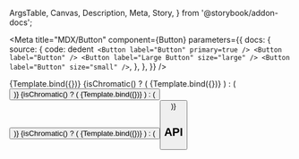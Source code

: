   ArgsTable,
  Canvas,
  Description,
  Meta,
  Story,
} from '@storybook/addon-docs';

<Meta
  title="MDX/Button"
  component={Button}
  parameters={{
    docs: {
      source: {
        code: dedent`
        <Button label="Button" primary=true />
        <Button label="Button" />
        <Button label="Large Button" size="large" />
        <Button label="Button" size="small" />`,
      },
    },
  }}
/>

<Description of={Button} />


<Canvas>
  <Story
    name="primary"
    args={{
      primary: true,
      label: 'Button',
    }}
  >
    {Template.bind({})}
  </Story>
  {isChromatic() ? (
    <Story
      name="secondary"
      args={{
        label: 'Button',
      }}
    >
      {Template.bind({})}
    </Story>
  ) : (
    <Button label="Button" />
  )}
  {isChromatic() ? (
    <Story
      name="large"
      args={{
        size: 'large',
        label: 'Large Button',
      }}
    >
      {Template.bind({})}
    </Story>
  ) : (
    <Button label="Large Button" size="large" />
  )}
  {isChromatic() ? (
    <Story
      name="small"
      args={{
        size: 'small',
        label: 'Button',
      }}
    >
      {Template.bind({})}
    </Story>
  ) : (
    <Button label="Button" size="small" />
  )}
</Canvas>

## API

<ArgsTable of={Button} />
